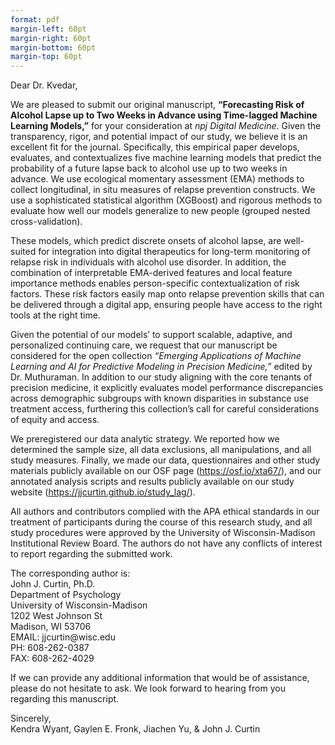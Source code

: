 ```yaml
---
format: pdf
margin-left: 60pt
margin-right: 60pt
margin-bottom: 60pt
margin-top: 60pt
---
```


Dear Dr. Kvedar,    

We are pleased to submit our original manuscript, **“Forecasting Risk of Alcohol Lapse up to Two Weeks in Advance using Time-lagged Machine Learning Models,”** for your consideration at *npj Digital Medicine*. Given the transparency, rigor, and potential impact of our study, we believe it is an excellent fit for the journal. Specifically, this empirical paper develops, evaluates, and contextualizes five machine learning models that predict the probability of a future lapse back to alcohol use up to two weeks in advance. We use ecological momentary assessment (EMA) methods to collect longitudinal, in situ measures of relapse prevention constructs. We use a sophisticated statistical algorithm (XGBoost) and rigorous methods to evaluate how well our models generalize to new people (grouped nested cross-validation). 

These models, which predict discrete onsets of alcohol lapse, are well-suited for integration into digital therapeutics for long-term monitoring of relapse risk in individuals with alcohol use disorder. In addition, the combination of interpretable EMA-derived features and local feature importance methods enables person-specific contextualization of risk factors. These risk factors easily map onto relapse prevention skills that can be delivered through a digital app, ensuring people have access to the right tools at the right time. 

Given the potential of our models' to support scalable, adaptive, and personalized continuing care, we request that our manuscript be considered for the open collection *"Emerging Applications of Machine Learning and AI for Predictive Modeling in Precision Medicine,"* edited by Dr. Muthuraman. In addition to our study aligning with the core tenants of precision medicine, it explicitly evaluates model performance discrepancies across demographic subgroups with known disparities in substance use treatment access, furthering this collection's call for careful considerations of equity and access.  

We preregistered our data analytic strategy. We reported how we determined the sample size, all data exclusions, all manipulations, and all study measures. Finally, we made our data, questionnaires and other study materials publicly available on our OSF page ([https://osf.io/xta67/](https://osf.io/xta67/)), and our annotated analysis scripts and results publicly available on our study website ([https://jjcurtin.github.io/study_lag/](https://jjcurtin.github.io/study_lag/)).

All authors and contributors complied with the APA ethical standards in our treatment of participants during the course of this research study, and all study procedures were approved by the University of Wisconsin-Madison Institutional Review Board. The authors do not have any conflicts of interest to report regarding the submitted work.     


The corresponding author is:     
John J. Curtin, Ph.D.    
Department of Psychology     
University of Wisconsin-Madison    
1202 West Johnson St    
Madison, WI 53706    
EMAIL: jjcurtin@wisc.edu     
PH: 608-262-0387    
FAX: 608-262-4029    

<!--suggest potential reviewers-->


If we can provide any additional information that would be of assistance, please do not hesitate to ask. We look forward to hearing from you regarding this manuscript.    

Sincerely,    
Kendra Wyant, Gaylen E. Fronk, Jiachen Yu, & John J. Curtin

